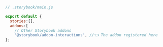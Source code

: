```js
// .storybook/main.js

export default {
  stories:[],
  addons:[
    // Other Storybook addons
    '@storybook/addon-interactions', //👈 The addon registered here
};
```
